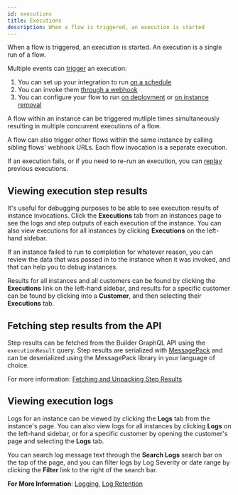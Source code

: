 ```yaml
---
id: executions
title: Executions
description: When a flow is triggered, an execution is started
---
```



When a flow is triggered, an execution is started.
An execution is a single run of a flow.

Multiple events can [trigger](/docs/composer/builder/integration-triggers.mdx) an execution:

1. You can set up your integration to run [on a schedule](/docs/composer/builder/integration-triggers.mdx#scheduled-triggers)
1. You can invoke them [through a webhook](/docs/composer/builder/integration-triggers.mdx#webhook-triggers)
1. You can configure your flow to run [on deployment](/docs/composer/builder/integration-triggers.mdx#instance-deploy-trigger) or [on instance removal](/docs/composer/builder/integration-triggers.mdx#instance-remove-trigger)

A flow within an instance can be triggered mutliple times simultaneously resulting in multiple concurrent executions of a flow.

A flow can also trigger other flows within the same instance by calling sibling flows' webhook URLs.
Each flow invocation is a separate execution.

If an execution fails, or if you need to re-run an execution, you can [replay](/docs/composer/builder/retry-and-replay.mdx) previous executions.

## Viewing execution step results

It's useful for debugging purposes to be able to see execution results of instance invocations.
Click the **Executions** tab from an instances page to see the logs and step outputs of each execution of the instance.
You can also view executions for all instances by clicking **Executions** on the left-hand sidebar.

<Screenshot
  filename="instances/execution-results.png"
  maxWidth="600px"
  alt="Instance execution results in Builder app"
/>

If an instance failed to run to completion for whatever reason, you can review the data that was passed in to the instance when it was invoked, and that can help you to debug instances.

Results for all instances and all customers can be found by clicking the **Executions** link on the left-hand sidebar, and results for a specific customer can be found by clicking into a **Customer**, and then selecting their **Executions** tab.

## Fetching step results from the API

Step results can be fetched from the Builder GraphQL API using the `executionResult` query.
Step results are serialized with [MessagePack](https://msgpack.org/index.html) and can be deserialized using the MessagePack library in your language of choice.

For more information: [Fetching and Unpacking Step Results](/docs/composer/builder/api/using-prismatic-api.mdx#fetching-step-results-through-the-api)

## Viewing execution logs

Logs for an instance can be viewed by clicking the **Logs** tab from the instance's page.
You can also view logs for all instances by clicking **Logs** on the left-hand sidebar, or for a specific customer by opening the customer's page and selecting the **Logs** tab.

You can search log message text through the **Search Logs** search bar on the top of the page, and you can filter logs by Log Severity or date range by clicking the **Filter** link to the right of the search bar.

<Screenshot
  filename="instances/instance-logs.png"
  alt="Filter instance logs in Builder app"
/>

**For More Information**:
[Logging](/docs/composer/builder/logging.mdx),
[Log Retention](/docs/composer/builder/logging.mdx#log-retention)
